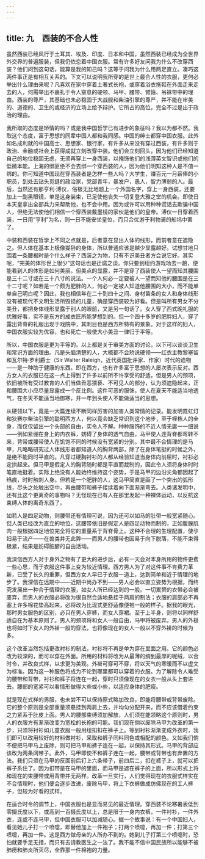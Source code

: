 ```yaml
---
---
---
```

title: 九　西装的不合人性
---




虽然西装已经风行于土耳其、埃及、印度、日本和中国，虽然西装已经成为全世界外交界的普遍服装，但我仍依恋着中国衣服。常有许多好友问我为什么不改穿西装？他们问到这句话，能算是我的知己吗？这等于问我为什么用两足直立。凑巧这两件事正是有相互关系的。下文可以说明我所穿的是世上最合人性的衣服，更何必举出什么理由来呢？凡喜欢在家中穿着土著式长袍，或穿着浴衣拖鞋在外面走来走去的人，何需举出不裹扎于令人窒息的硬领、马甲、腰带、臂箍、吊袜带中的理由。西装的尊严，其基础也未必稳固于大战舰和柴油引擎的尊严，并不能在审美的、道德的、卫生的或经济的立场上给予辩护。它所占的高位，完全不过是出于政治的理由。

我所取的态度是矫情的吗？或是我中国哲学已有进步的象征吗？我以为都不然。我取这个态度，富于思想的同辈中国人都和我同感。中国的绅士都穿中国衣服。此外如名成利就的中国高士、思想家、银行家，有许多从来没有穿过西装，有许多则于政治、金融或社会上获得成就立刻改穿中装。他们会立刻回头，因为他们已经知道自己的地位稳固无虑，无须再穿上一身西装，以掩饰他们的浅薄英文智识或他们的低微本能。上海的绑匪绝不会去绑一个穿西装的人，因为他们明知这种人是不值一绑的。你可知道中国现在穿西装者是怎样一些人吗？大学生，赚百元一月薪俸的小职员，到处去钻头觅缝的政治家，党部青年，暴发户，愚人，智力薄弱的人。最后，当然还有那亨利·溥仪，俗极无比地题上一个外国名字，穿上一身西装，还要加上一副黑眼镜，单是这身装束，已足使他丧失一切复登大雅之堂的机会。即使日本天皇拿出全部兵力来帮助他，也不会中用。因为或许可以用种种谎话去欺骗中国人，但绝无法使他们相信一个穿西装戴墨镜的家伙是他们的皇帝。溥仪一日穿着西装，一日用“亨利”为名，则一日不能安坐皇位，而只合优游于利物浦的船坞中罢了。

中装和西装在哲学上不同之点就是，后者意在显出人体的线形，而前者意在遮隐之。但人体在基本上极像猢狲的身体，所以普通应该是越少显露越好。试想甘地只围着一条腰裾时是个什么样子？西装之为物，只有不识美丑者方会说它好。其实呢，“完美的体形世上很少”这句话也是迂腐之谈。你只要到纽约游戏场去一趟，便能看到人的体形是如何美丽。但美点的显露，并不是穿了西装使人一望而知其腰围是三十二寸或在三十八寸的说法。一个人何必一定要被人一望而知他的腰围是在三十二寸呢？如若是一个颇为肥胖的人，何必一定被人知道他腰围的大小，而不能单单自己明白呢？因此，我也相信年在二十到四十之间、身材苗条的女人和身体线形没有被现代不文明生活所毁损的儿童，确是穿西装较为好看。但是叫所有男女不分美丑，都把身体线形显露于别人的眼前，又是另一句话了。女人穿了西式晚礼服的优雅好看，实不是东方的成衣匠所能梦想到的。但一个四十多岁的肥胖妇人，穿了露出背脊的礼服出现于戏院中，其刺目也是西方所特有的景象。对于这样的妇人，中国衣服实较为优容，也和死亡一般使大小美丑一律归于平等。

所以，中国衣服是更为平等的。以上都是关于审美方面的讨论，以下可以谈谈卫生和常识方面的理由。凡是头脑清楚的人，大概都不会矫说硬领——红衣主教黎塞留和瓦尔特·罗利爵士（Sir Walter Raleigh，近代英国批评家、作家）时代的遗物——是一种助于健康的东西。即在西方，也有许多富于思想的人屡次表示反对。西方女人的衣服已在这一点上得到了许多以前所不许享受的舒适。但是男人的颈项，依旧被所有受过教育的人们当做丑恶猥亵、不可见人的部分，认为须遮隐起来，正和腰围大小应尽量显露成一个反比例。这件可恶的服饰，使人在夏天不能适当地透气，在冬天不能适当地御寒，并一年到头使人不能做适当的思想。

从硬领以下，竟是一大篇连续不断同样厉害的加害人类常情的记录。能发明霓虹灯和狄赛尔柴油引擎的聪明西方人，何以竟会缺乏常识到这个地步，至于桎梏人的全身，而仅仅留出一个头部的自由，实令人不解。种种服饰的不近人情无庸一一细说——例如紧绷在身上的内衣裤，妨碍了身体的透气自由，马甲使人连背脊都弯转不来，背带或腰带使人在饥饱不同的时候没有宽紧的分别。其中最不合情理的是马甲，凡略略研究过人体线形者都知道人的胸背两部，除了在身体笔挺的时候之外，是绝不能同时平直的。凡穿过硬胸衬衫的人都从经验知道当身体向前屈时，衬衫必定拱起来。但马甲是假定人的胸背随时都是平直而裁制的，因此令人须将身体时时笔直地挺着。实际上绝没有人能始终维持这个姿势，于是马甲的边沿尖角都因起了绉痕，时时触刺人身。但若是一个肥胖的人，这马甲简直是画了一个突出的弧形线，尽头之处触出空中，再由腰带和裤子接续着向下面渐渐弯去。人类诸发明中，还有比这个更离奇的事物吗？无怪现在已有人在那里发起一种裸体运动，以反抗这束缚人体的离奇东西了。

如若人是四足动物，则腰带还有情理可说，因为还可以如马的肚带一般宽紧随心。但人类已经改为直立的地位，这腰带依旧是假定人是四足动物而制的，正如腹膜肌肉一般根据四足地位完全将它的重量系于背脊骨上。这种不合理的生理配置，使孕妇易于流产——在兽类并无此弊——而男人的腰带也因易于向下脱落，不能不束得极紧，结果是妨碍脏腑的自由活动。

我深信西方人对于身外之物有了更大的进步后，必有一天会对本身所用的物件更费一些心思，而于衣服这件事上变为较近情理。西方男人为了对这件事不肯费力革新，已受了长久的重罪，但西方女人早已于衣服一道上，达到简单和近于情理的地步了。我深信在远期中——近期中尚办不到——男人必会以直立姿势为根据，而终究发展出一种合于情理的衣服，如女人所已经达到的一般。一切累赘的衣带必会被废弃，而男人的衣服必将改为很自然合适地悬挂于两肩的制法；衣服的肩部必不再塞上许多棉花垫高起来，必将改为比现式更舒适像便袍一般的样子。据我的眼光，那时男女服色的区别，必只在男人穿裤，而女人穿裙。至于上半身，则将以同样舒适自在为基本原则了。男人的颈项将和女人一般自由，马甲将被废弃。男人的外褂也将如时下女人的外褂一般的穿法，也将像现在的女人一般以不穿外褂的时候为多。

这个改革当然包括更改衬衫的制法，衬衫将不再是单为穿在里面之用。它的颜色必改为较深的，而可以穿在外面。所用的材料将改为从最薄的绸到最厚的呢绒，以合时令，并改良式样，以求更为美观。外褂可穿可不穿，将以天气的寒暖而不以虚文为标准。因为这一种服色将成为不论到哪里都可以穿着的衣服。为了解除令人难受的腰带和背带，衬衫和裤子将连在一起，穿时只须像现在的女衣一般从头上套进去。腰部的宽紧可以看情形做得大些或小些，以适应身体的肥瘦。

就是现在式样的男服，也未尝不可以保持原式略加改良，即能将腰带或背带废除。它的整个原则是全部重量须悬挂到两肩上去，并均匀分配开来，而不应该借着约束之力紧系于肚皮上面。男人的腰部束缚须加解放，人们须在能领略这个原则时，男人的衣服方有渐渐改变为宽松的长袍的可能。我们现在倘以废除马甲为改革的第一步，只须将衬衫如儿童衣服一般用纽扣扣在裤子上。等到衬衫渐渐变成外衣时，我们即可以改用较好的材料做衬衫，采取和裤子同料同色或相配的颜色。又如我们倘不便把马甲马上废除，则可把马甲和裤子连在一起，以保持其形式。马甲的背部应该改为两条阔带子。此外，马甲即使不和裤子连在一起，腰带或背带也有弃置的方法。我们只须在马甲的反面前后钉上六条带子，前四后二，扣在裤子上，就可以把裤子系住了。因为扣带是在马甲的里面，而马甲是遮在裤子的上面，所以形式上将和现在的束腰带或用背带并无两样。改革一旦实行，人们觉得现在的衣服式样实在不合情理时，他们便会逐步改进，废除马甲，将上下衣裤做成仿佛现在的工人裤子，但较为好看的式样。

在适合时令的调节上，中国衣服也是显而易见的最近情理。穿西装不论寒暑表低到零摄氏度以下，或高到一百摄氏度以上，总是限于一身内衣裤，一件衬衫，一件外衣，连或不连马甲，但中国衣服可以加减随心。据一个故事说：有一个中国妇人，看见她儿子打一个喷嚏，即替他加上一件袍子；打两个喷嚏，再加一件；打第三个喷嚏，再加一件。这是西方做母亲的人所办不到的。她到儿子打第三个喷嚏时，恐怕就要手足无措，而只有去请教医生之一法了。我不能不信中国民族所以能够不被肺痨和肺炎所灭尽，全靠那一件棉袍的力量。